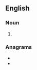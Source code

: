 {{also|put outs|put-outs}}

==English==

===Noun===
{{head|en|noun plural form}}

# {{plural of|putout|lang=en}}

===Anagrams===
* {{l|en|outputs}}
* {{l|en|puts out}}